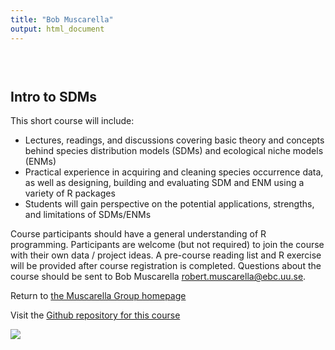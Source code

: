 ```yaml
---
title: "Bob Muscarella"
output: html_document
---
```


<style type="text/css">
.title {
  display: none;
}

#getting-started img {
  margin-right: 10px;
}

</style>

<div class="row" style="padding-top: 30px;">
<div class="col-sm-6">

# **Intro to SDMs**

This short course will include:
 
- Lectures, readings, and discussions covering basic theory and concepts behind species distribution models (SDMs) and ecological niche models (ENMs)
- Practical experience in acquiring and cleaning species occurrence data, as well as designing, building and evaluating SDM and ENM using a variety of R packages
- Students will gain perspective on the potential applications, strengths, and limitations of SDMs/ENMs

Course participants should have a general understanding of R programming.  Participants are welcome (but not required) to join the course with their own data / project ideas.  A pre-course reading list and R exercise will be provided after course registration is completed.  Questions about the course should be sent to Bob Muscarella <robert.muscarella@ebc.uu.se>.

Return to [the Muscarella Group homepage](https://bobmuscarella.github.io/)

Visit the [Github repository for this course](https://github.com/bobmuscarella/SDM-course)

</div>
<div class="col-sm-6">

<a>
![](images/sdmlogo.png)
</a>
</div>

